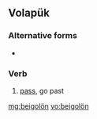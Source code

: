 ==Volapük==

===Alternative forms===
* {{l|vo|beigoloyn}}

===Verb===
{{infl|vo|verb}}

# [[pass]], go past

[[mg:beigolön]]
[[vo:beigolön]]